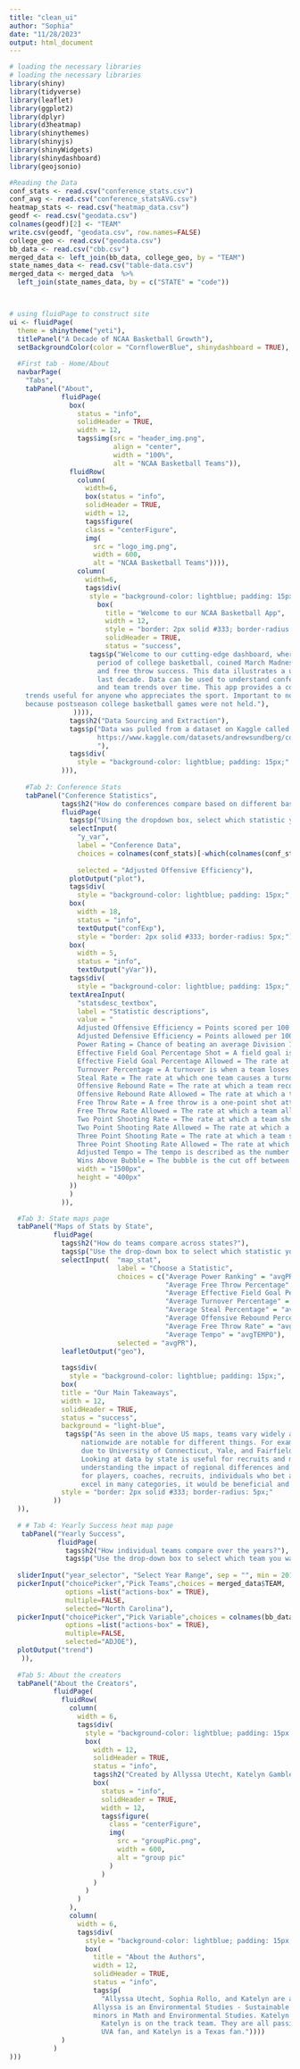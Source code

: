 ```yaml
---
title: "clean_ui"
author: "Sophia"
date: "11/28/2023"
output: html_document
---
```


```r
# loading the necessary libraries
# loading the necessary libraries
library(shiny)
library(tidyverse)
library(leaflet)
library(ggplot2)
library(dplyr)
library(d3heatmap)
library(shinythemes)
library(shinyjs)
library(shinyWidgets)
library(shinydashboard)
library(geojsonio)

#Reading the Data
conf_stats <- read.csv("conference_stats.csv")
conf_avg <- read.csv("conference_statsAVG.csv")
heatmap_stats <- read.csv("heatmap_data.csv")
geodf <- read.csv("geodata.csv")
colnames(geodf)[2] <- "TEAM"
write.csv(geodf, "geodata.csv", row.names=FALSE)
college_geo <- read.csv("geodata.csv")
bb_data <- read.csv("cbb.csv")
merged_data <- left_join(bb_data, college_geo, by = "TEAM")
state_names_data <- read.csv("table-data.csv")
merged_data <- merged_data  %>%
  left_join(state_names_data, by = c("STATE" = "code"))



# using fluidPage to construct site
ui <- fluidPage(
  theme = shinytheme("yeti"),
  titlePanel("A Decade of NCAA Basketball Growth"),
  setBackgroundColor(color = "CornflowerBlue", shinydashboard = TRUE),
  
  #First tab - Home/About
  navbarPage(
    "Tabs",
    tabPanel("About",
             fluidPage(
               box(
                 status = "info",
                 solidHeader = TRUE,
                 width = 12,
                 tags$img(src = "header_img.png", 
                          align = "center", 
                          width = "100%",
                          alt = "NCAA Basketball Teams")),
               fluidRow(
                 column(
                   width=6,
                   box(status = "info",
                   solidHeader = TRUE,
                   width = 12,
                   tags$figure(
                   class = "centerFigure",
                   img(
                     src = "logo_img.png",
                     width = 600,
                     alt = "NCAA Basketball Teams")))),
                 column(
                   width=6,
                   tags$div(
                    style = "background-color: lightblue; padding: 15px;",
                      box(
                        title = "Welcome to our NCAA Basketball App",
                        width = 12,
                        style = "border: 2px solid #333; border-radius: 5px;",
                        solidHeader = TRUE,
                        status = "success",
                    tags$p("Welcome to our cutting-edge dashboard, where we look at a decades worth of statistical data on NCAA Division 1 basketball teams. The postseason
                      period of college basketball, coined March Madness, is one of the most revered sporting events of all time. Statistical data covers both in-season and post-season information, including importatn points such as power ranking, win percentage,
                      and free throw success. This data illustrates a unique narrative about each season and how the game of basektball has evolved over the 
                      last decade. Data can be used to understand conference performance, recruitment patterns, the impact of rule changes and adaptations, 
                      and team trends over time. This app provides a comprehensive understanding of the sport's development over time by identifying patterns and
    trends useful for anyone who appreciates the sport. Important to note, however, is the COVID-19 pandemic that occurred; there is not data from the year 2020,
    because postseason college basketball games were not held."),
                )))),
               tags$h2("Data Sourcing and Extraction"),
               tags$p("Data was pulled from a dataset on Kaggle called 'College Basketball Dataset', created by Andrew Sundberg. Additionally, geographical data was downloaded from the National Center for Education Statistics (NCES) Integrated Postsecondary Education Data System (IPEDS).
                      https://www.kaggle.com/datasets/andrewsundberg/college-basketball-dataset
                      "),
               tags$div(
                 style = "background-color: lightblue; padding: 15px;"
             ))),
    
    #Tab 2: Conference Stats
    tabPanel("Conference Statistics",
             tags$h2("How do conferences compare based on different basketball statitsics?"),
             fluidPage(
               tags$p("Using the dropdown box, select which statistic you would like to see, and how each conference matches up."),
               selectInput(
                 "y_var",
                 label = "Conference Data",
                 choices = colnames(conf_stats)[-which(colnames(conf_stats) == "Conference")],
                
                 selected = "Adjusted Offensive Efficiency"),
               plotOutput("plot"),
               tags$div(
                 style = "background-color: lightblue; padding: 15px;",
               box(
                 width = 18,
                 status = "info",
                 textOutput("confExp"),
                 style = "border: 2px solid #333; border-radius: 5px;"),
               box(
                 width = 5,
                 status = "info",
                 textOutput("yVar")),
               tags$div(
                 style = "background-color: lightblue; padding: 15px;",
               textAreaInput(
                 "statsdesc_textbox", 
                 label = "Statistic descriptions",  
                 value = "
                 Adjusted Offensive Efficiency = Points scored per 100 possessions.
                 Adjusted Defensive Efficiency = Points allowed per 100 possessions.
                 Power Rating = Chance of beating an average Division 1 team.
                 Effective Field Goal Percentage Shot = A field goal is either a two or three point shot.
                 Effective Field Goal Percentage Allowed = The rate at which a team allowed the other team to make a two or three point shot.
                 Turnover Percentage = A turnover is when a team loses possession of the ball and the other team gains possession.
                 Steal Rate = The rate at which one team causes a turnover and gets the ball back.
                 Offensive Rebound Rate = The rate at which a team recovers the ball after a failed shot and doesn’t lose possession.
                 Offensive Rebound Rate Allowed = The rate at which a team playing defensive allows the other team’s offensive to recover the ball after a failed shot.
                 Free Throw Rate = A free throw is a one-point shot attempt given to a player who was fouled.
                 Free Throw Rate Allowed = The rate at which a team allows the opposing team to shoot free throws.
                 Two Point Shooting Rate = The rate at which a team shoots two-pointers.
                 Two Point Shooting Rate Allowed = The rate at which a team allows the other team to shoot two-pointers.
                 Three Point Shooting Rate = The rate at which a team shoots three-pointers.
                 Three Point Shooting Rate Allowed = The rate at which a team allows the other team to shoot three-pointers.
                 Adjusted Tempo = The tempo is described as the number of possessions a team has per 40 minutes of playing time.
                 Wins Above Bubble = The bubble is the cut off between qualifying for the tournament and not qualifying for the tournament. So, the wins above bubble refers to the number of won games that a team has that is over the number of games they need to qualify for the tournament.",  
                 width = "1500px", 
                 height = "400px"
               ))
               )
             )),

  #Tab 3: State maps page
  tabPanel("Maps of Stats by State",
           fluidPage(
             tags$h2("How do teams compare across states?"),
             tags$p("Use the drop-down box to select which statistic you would like to see."),
             selectInput(  "map_stat",
                           label = "Choose a Statistic",
                           choices = c("Average Power Ranking" = "avgPR",
                                       "Average Free Throw Percentage" = "avgFT",
                                       "Average Effective Field Goal Percentage" = "avgFG",
                                       "Average Turnover Percentage" = "avgTOR",
                                       "Average Steal Percentage" = "avgTORD",
                                       "Average Offensive Rebound Percentage" = "avgORB",
                                       "Average Free Throw Rate" = "avgFTR",
                                       "Average Tempo" = "avgTEMPO"),
                           selected = "avgPR"),
             leafletOutput("geo"),
        
             tags$div(
               style = "background-color: lightblue; padding: 15px;",
             box(
             title = "Our Main Takeaways",
             width = 12,
             solidHeader = TRUE,
             status = "success",
             background = "light-blue",
              tags$p("As seen in the above US maps, teams vary widely across states. Additionally, teams vary in which facets they excel at. Teams 
                  nationwide are notable for different things. For example, Connecticut is the leading state for free throws, which is in large part
                  due to University of Connecticut, Yale, and Fairfield. Maine has the highest turnover percentage, thanks to University of Maine.
                  Looking at data by state is useful for recruits and may influence their decision on where to apply. Moreover, it is helpful for 
                  understanding the impact of regional differences and factors, and how geographical factors influence performance. This could be useful
                  for players, coaches, recruits, individuals who bet and gamble on games, and tournament-planning. If a state contains multiple teams who
                  excel in many categories, it would be beneficial and profitable to host a tournament in that state, in order to maximize fan engagement and profit."),
             style = "border: 2px solid #333; border-radius: 5px;"
           ))
  )),
  
  # # Tab 4: Yearly Success heat map page
   tabPanel("Yearly Success",
            fluidPage(
              tags$h2("How individual teams compare over the years?"),
              tags$p("Use the drop-down box to select which team you want to look at."),
  
  sliderInput("year_selector", "Select Year Range", sep = "", min = 2013, max = 2023, value = c(2013, 2023)),
  pickerInput("choicePicker","Pick Teams",choices = merged_data$TEAM,
              options =list("actions-box" = TRUE), 
              multiple=FALSE,
              selected="North Carolina"),
  pickerInput("choicePicker","Pick Variable",choices = colnames(bb_data),
              options =list("actions-box" = TRUE), 
              multiple=FALSE,
              selected="ADJOE"),
  plotOutput("trend")
   )),
  
  #Tab 5: About the creators
  tabPanel("About the Creators",
           fluidPage(
             fluidRow(
               column(
                 width = 6,
                 tags$div(
                   style = "background-color: lightblue; padding: 15px;",
                   box(
                     width = 12,
                     solidHeader = TRUE,
                     status = "info",
                     tags$h2("Created by Allyssa Utecht, Katelyn Gamble, and Sophia Rollo"),
                     box(
                       status = "info",
                       solidHeader = TRUE,
                       width = 12,
                       tags$figure(
                         class = "centerFigure",
                         img(
                           src = "groupPic.png",
                           width = 600,
                           alt = "group pic"
                         )
                       )
                     )
                   )
                 )
               ),
               column(
                 width = 6,
                 tags$div(
                   style = "background-color: lightblue; padding: 15px;", 
                   box(
                     title = "About the Authors",
                     width = 12,
                     solidHeader = TRUE,
                     status = "info",
                     tags$p(
                       "Allyssa Utecht, Sophia Rollo, and Katelyn are all senior student-athletes at Washington and Lee University, with a passion for NCAA athletics. 
                     Allyssa is an Environmental Studies - Sustainable Commerce major, with minors in Data Science and Poverty Studies. Sophia is a biology major with 
                     minors in Math and Environmental Studies. Katelyn is a Neuroscience major and Studio Art minor. Sophia and Allyssa are on the swim team, and 
                       Katelyn is on the track team. They are all passionate fans of NCAA basketball, especially March Madness. Allyssa is a Villanova fan, Sophia is a 
                       UVA fan, and Katelyn is a Texas fan."))))
             )
           )
)))
```


